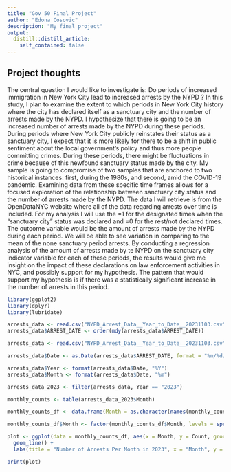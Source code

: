 ```yaml
---
title: "Gov 50 Final Project"
author: "Edona Cosovic"
description: "My final project"
output:
  distill::distill_article:
    self_contained: false
---
```




## Project thoughts

The central question I would like to investigate is: Do periods of increased immigration in New York City lead to increased arrests by the NYPD ? In this study, I plan to examine the extent to which periods in New York City history where the city has declared itself as a sanctuary city and the number of arrests made by the NYPD. I hypothesize that there is going to be an increased number of arrests made by the NYPD during these periods. During periods where New York City publicly reinstates their status as a sanctuary city, I expect that it is more likely for there to be a shift in public sentiment about the local government’s policy and thus more people committing crimes. During these periods, there might be fluctuations in crime because of this newfound sanctuary status made by the city. My sample is going to compromise of two samples that are anchored to two historical instances: first, during the 1980s, and second, amid the COVID-19 pandemic. Examining data from these specific time frames allows for a focused exploration of the relationship between sanctuary city status and the number of arrests made by the NYPD. 
The data I will retrieve is from the OpenDataNYC website where all of the data regarding arrests over time is included. For my analysis I will use the =1 for the designated times when the “sanctuary city” status was declared and =0 for the rest/not declared times. The outcome variable would be the amount of arrests made by the NYPD during each period. We will be able to see variation in comparing to the mean of the none sanctuary period arrests. By conducting a regression analysis of the amount of arrests made by te NYPD on the sanctuary city indicator variable for each of these periods, the results would give me insight on the impact of these declarations on law enforcement activities in NYC, and possibly support for my hypothesis. The pattern that would support my hypothesis is if there was a statistically significant increase in the number of arrests in this period. 



```r
library(ggplot2)
library(dplyr)
library(lubridate) 

arrests_data <- read.csv("NYPD_Arrest_Data__Year_to_Date__20231103.csv")
arrests_data$ARREST_DATE <- order(mdy(arrests_data$ARREST_DATE))

arrests_data <- read.csv("NYPD_Arrest_Data__Year_to_Date__20231103.csv")

arrests_data$Date <- as.Date(arrests_data$ARREST_DATE, format = "%m/%d/%Y")

arrests_data$Year <- format(arrests_data$Date, "%Y")
arrests_data$Month <- format(arrests_data$Date, "%m")

arrests_data_2023 <- filter(arrests_data, Year == "2023")

monthly_counts <- table(arrests_data_2023$Month)

monthly_counts_df <- data.frame(Month = as.character(names(monthly_counts)), Count = as.numeric(monthly_counts))

monthly_counts_df$Month <- factor(monthly_counts_df$Month, levels = sprintf("%02d", 1:12))

plot <- ggplot(data = monthly_counts_df, aes(x = Month, y = Count, group = 1)) +
  geom_line() +
  labs(title = "Number of Arrests Per Month in 2023", x = "Month", y = "Number of Arrests")

print(plot)




```



